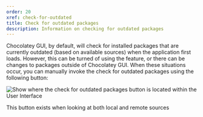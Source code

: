 ```yaml
---
order: 20
xref: check-for-outdated
title: Check for outdated packages
description: Information on checking for outdated packages
---
```


Chocolatey GUI, by default, will check for installed packages that are currently outdated (based on available sources) when the application first loads.  However, this can be turned of using the <Xref title="Prevent Automated Outdated Packages Check" value="prevent-automated-outdated-packages-check" /> feature, or there can be changes to packages outside of Chocolatey GUI.  When these situations occur, you can manually invoke the check for outdated packages using the following button:

![Show where the check for outdated packages button is located within the User Interface](/images/chocolatey-gui/user_interface_main-window_action_check-for-outdated.png "Show where the check for outdated packages button is located within the User Interface")

<Callout type="info">
    This button exists when looking at both local and remote sources
</Callout>